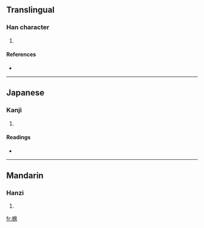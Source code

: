 ==Translingual==

===Han character===
{{Han char|rn=75|rad=木|as=08|sn=12|four=|canj=木竹尸尸 (DHSS), 木戈尸尸 (DISS)}}

# {{defn|Han|sort=木08}}

====References====
* {{Han ref|kx=0537.131|dkj=15058|hdz=21239.080|uh=6916|ud=26902}}

----

==Japanese==

===Kanji===
{{ja-kanji|grade=|rs=木08}}

# {{defn|Japanese}}

====Readings====
* {{ja-readings|on=[[ほう]] (hō)|kun=}}

----

==Mandarin==

===Hanzi===
{{cmn-hanzi|pin=[[péng]] ([[peng2]])|wg=p'eng<sup>2</sup>}}

# {{defn|Mandarin}}

[[fr:椖]]